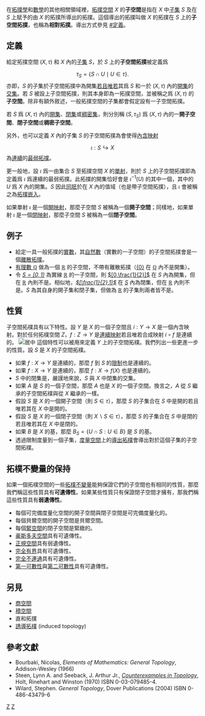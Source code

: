{{DISPLAYTITLE:子空間拓樸}}

在[[拓撲學|拓撲學]]和[[數學|數學]]的其他相關領域裡，[[拓扑空间|拓撲空間]] <math>X</math> 的'''子空間'''是指在 <math>X</math> 中[[子集|子集]] <math>S</math> 及在 <math>S</math> 上賦予的由 <math>X</math> 的拓撲所導出的拓撲。這個導出的拓撲叫做 <math>X</math> 的拓撲在 <math>S</math> 上的'''子空間拓撲'''，也稱為'''相對拓撲'''。導出方式參見 [[#定義|#定義]]。

== 定義 ==

給定拓撲空間 <math>(X,\tau)</math> 和 <math>X</math> 內的[[子集|子集]] <math>S</math>，於 <math>S</math> 上的'''子空間拓撲'''被定義爲
:<math>\tau_S = \lbrace S \cap U \mid U \in \tau \rbrace.</math>
亦即，<math>S</math> 的子集於子空間拓撲中為開集[[若且唯若|若且唯若]]其爲 <math>S</math> 和一於 <math>(X,\tau)</math> 內的[[开集|開集]]的[[交集|交集]]。若 <math>S</math> 被設上子空間拓撲，則其本身即為一拓撲空間，並被稱之爲 <math>(X,\tau)</math> 的'''子空間'''。除非有額外敘述，一般拓撲空間的子集都會假定設有一子空間拓撲。

若 <math>S</math> 爲 <math>(X,\tau)</math> 內的[[开集|開集]]、[[閉集|閉集]]或[[稠密集|稠密集]]，則分別稱 <math>(S,\tau_S)</math> 爲 <math>(X,\tau)</math> 內的一'''開子空間'''、'''閉子空間'''或'''稠密子空間'''。

另外，也可以定義 <math>X</math> 內的子集 <math>S</math> 的子空間拓撲為會使得[[內含映射|內含映射]]
:<math>\iota: S \hookrightarrow X</math>
為[[連續函數_(拓撲學)|連續]]的[[拓撲比較|最弱拓撲]]。

更一般地，設 <math>\iota</math> 爲一由集合 <math>S</math> 至拓撲空間 <math>X</math> 的[[单射|單射]]，則於 <math>S</math> 上的子空間拓撲即為定義爲 <math>\iota</math> 爲連續的最弱拓撲。此拓撲的開集恰好會是 <math>\iota^{-1}(U)</math> 的其中一個，其中的 <math>U</math> 爲 <math>X</math> 內的開集。<math>S</math> 因此[[同胚|同胚]]於在 <math>X</math> 內的值域（也是帶子空間拓撲），且 <math>\iota</math> 會被稱之為[[拓撲嵌入|拓撲嵌入]]。

如果單射 <math>\iota</math> 是一個[[開映射和閉映射|開映射]]，那麼子空間 <math>S</math> 被稱為一個'''開子空間'''；同樣地，如果單射 <math>\iota</math> 是一個[[開映射和閉映射|閉映射]]，那麼子空間 <math>S</math> 被稱為一個'''閉子空間'''。

== 例子 ==

* 給定一具一般拓撲的[[實數|實數]]，其[[自然數|自然數]]（實數的一子空間）的子空間拓撲會是一個[[離散空間|離散拓撲]]。
* [[有理數|有理數 <math>\mathbb{Q}</math>]] 做為一個 [[有理數|<math>\mathbb{R}</math>]] 的子空間，不帶有離散拓撲（[[有理數|<math>\{0\}</math>]] 在 [[有理數|<math>\mathbb{Q}</math>]] 內不是開集）。
* 令 [[有理數|''<math>S=[0,1)</math>'']] 為實線 [[有理數|'''<math>\mathbb{R}</math>''']] 的一子空間，則 [[有理數|<math>[0,\frac{1}{2}]</math>]] 在 <math>S</math> 內為開集，但在 [[有理數|'''<math>\mathbb{R}</math>''']] 內則不是。相似地，[[有理數|''<math>[\frac{1}{2},1)</math>'']] 在 [[有理數|''<math>S</math>'']] 內為閉集，但在 [[有理數|'''<math>\mathbb{R}</math>''']] 內則不是。''<math>S</math>'' 為其自身的開子集和閉子集，但做為 [[有理數|'''<math>\mathbb{R}</math>''']] 的子集則兩者皆不是。

== 性質 ==
子空間拓樸具有以下特性。設 <math>Y</math> 是 <math>X</math> 的一個子空間且 <math>i:Y\to X</math> 是一個內含映射。對於任何拓樸空間 <math>Z</math>，<math>f:Z\to Y</math> 是[[连续映射_(拓扑学)|連續映射]]若且唯若合成映射 <math>i\circ f</math> 是連續的。
[[File:Subspace-01.png|居中]]
這個特性可以被用來定義 <math>Y</math> 上的子空間拓樸。我們列出一些更進一步的性質。設 <math>S</math> 是 <math>X</math> 的子空間拓樸。

* 如果 <math>f:X\to Y</math> 是連續的，那麼 <math>f</math> 到 <math>S</math> 的[[限制_(數學)|限制]]也是連續的。
* 如果 <math>f:X\to Y</math> 是連續的，那麼 <math>f:X\to f(X)</math> 也是連續的。
* <math>S</math> 中的閉集是，嚴謹地來說，<math>S</math> 與 <math>X</math> 中閉集的交集。
* 如果 <math>A</math> 是 <math>S</math> 的一個子空間，那麼 <math>A</math> 也是 <math>X</math> 的一個子空間。換言之，<math>A</math> 從 <math>S</math> 繼承的子空間拓樸與從 <math>X</math> 繼承的一樣。
* 假設 <math>S</math> 是 <math>X</math> 的一個開子空間（則 <math>S\in\tau</math>），那麼 <math>S</math> 的子集合在 <math>S</math> 中是開的若且唯若其在 <math>X</math> 中是開的。
* 假設 <math>S</math> 是 <math>X</math> 的一個閉子空間（則 <math>X\backslash S\in\tau</math>），那麼 <math>S</math> 的子集合在 <math>S</math> 中是閉的若且唯若其在 <math>X</math> 中是閉的。
* 如果 <math>B</math> 是 <math>X</math> 的基，那麼 <math>B_S=\{U\cap S:U\in B\}</math> 是 <math>S</math> 的基。
* 透過限制度量到一個子集，[[度量空间|度量空間]]上的[[導出拓撲|導出拓樸]]會導出對於這個子集的子空間拓樸。

== 拓樸不變量的保持 ==
如果一個拓樸空間的一些[[拓扑不变量|拓樸不變量]]能夠保證它們的子空間也有相同的性質，那麼我們稱這些性質具有'''可遺傳性'''。如果某些性質只有保證閉子空間才擁有，那我們稱這些性質具有'''弱遺傳性'''。

* 每個可完備度量化空間的開子空間與閉子空間是可完備度量化的。
* 每個貝爾空間的開子空間是貝爾空間。
* 每個[[紧空间|緊空間]]的閉子空間是緊緻的。
* [[豪斯多夫空间|豪斯多夫空間]]具有可遺傳性。
* [[正规空间|正規空間]]具有弱遺傳性。
* [[完全有界|完全有界]]具有可遺傳性。
* [[完全不连通空间|完全不連通]]具有可遺傳性。
* [[第一可數空間|第一可數性]]與[[第二可數空間|第二可數性]]具有可遺傳性。

== 另見 ==

* [[商空間|商空間]] 
* [[積空間|積空間]]
* 直和拓撲
* [[诱导拓扑|誘導拓樸]] (induced topology)

== 參考文獻 ==
<div class="references-small">
* Bourbaki, Nicolas, ''Elements of Mathematics: General Topology'', Addison-Wesley (1966)
* Steen, Lynn A. and Seeback, J. Arthur Jr., ''[[Counterexamples_in_Topology|Counterexamples in Topology]]'', Holt, Rinehart and Winston (1970) ISBN 0-03-079485-4.
* Wilard, Stephen. ''General Topology'', Dover Publications (2004) ISBN 0-486-43479-6
</div>

[[Category:拓撲學|Z]]
[[Category:點集拓撲學|Z]]
{{DEFAULTSORT:子空間拓樸}}